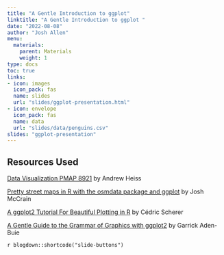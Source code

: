 ```yaml
---
title: "A Gentle Introduction to ggplot"
linktitle: "A Gentle Introduction to ggplot "
date: "2022-08-08"
author: "Josh Allen"
menu:
  materials:
    parent: Materials
    weight: 1
type: docs
toc: true
links:
- icon: images
  icon_pack: fas
  name: slides
  url: "slides/ggplot-presentation.html"
- icon: envelope
  icon_pack: fas
  name: data
  url: "slides/data/penguins.csv"
slides: "ggplot-presentation"
---
```


## Resources Used 

[Data Visualization PMAP 8921](https://datavizs21.classes.andrewheiss.com/) by Andrew Heiss 

[Pretty street maps in R with the osmdata package and ggplot](http://joshuamccrain.com/tutorials/maps/streets_tutorial.html) by Josh McCrain


[A ggplot2 Tutorial For Beautiful Plotting in R](https://cedricscherer.netlify.app/2019/08/05/a-ggplot2-tutorial-for-beautiful-plotting-in-r/) by Cédric Scherer


[A Gentle Guide to the Grammar of Graphics with ggplot2](https://www.garrickadenbuie.com/talk/gentle-ggplot2-usf-asu/) by Garrick Aden-Buie




`r blogdown::shortcode("slide-buttons")`
